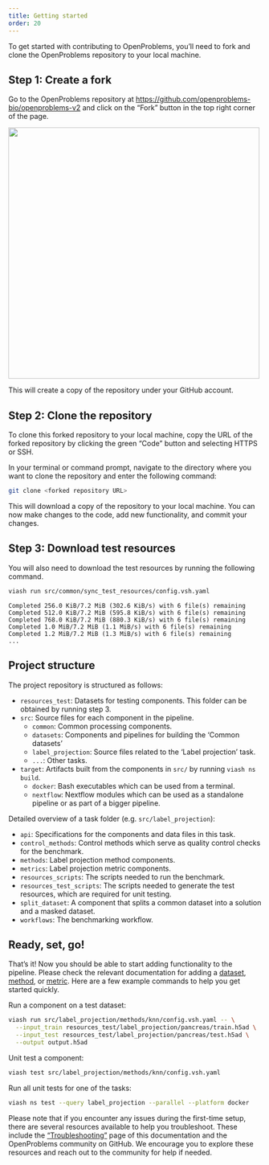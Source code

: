 ```yaml
---
title: Getting started
order: 20
---
```


To get started with contributing to OpenProblems, you'll need to fork and clone the OpenProblems repository to your local machine.

## Step 1: Create a fork

Go to the OpenProblems repository at [https://github.com/openproblems-bio/openproblems-v2](https://github.com/openproblems-bio/openproblems-v2) and click on the "Fork" button in the top right corner of the page.

![](../images/fork_repo.png){width=500px}

This will create a copy of the repository under your GitHub account. 


## Step 2: Clone the repository
To clone this forked repository to your local machine, copy the URL of the forked repository by clicking the green "Code" button and selecting HTTPS or SSH.

In your terminal or command prompt, navigate to the directory where you want to clone the repository and enter the following command:

```bash
git clone <forked repository URL>
```

This will download a copy of the repository to your local machine. You can now make changes to the code, add new functionality, and commit your changes.

## Step 3: Download test resources

You will also need to download the test resources by running the following command.

```bash
viash run src/common/sync_test_resources/config.vsh.yaml
```

    Completed 256.0 KiB/7.2 MiB (302.6 KiB/s) with 6 file(s) remaining
    Completed 512.0 KiB/7.2 MiB (595.8 KiB/s) with 6 file(s) remaining
    Completed 768.0 KiB/7.2 MiB (880.3 KiB/s) with 6 file(s) remaining
    Completed 1.0 MiB/7.2 MiB (1.1 MiB/s) with 6 file(s) remaining    
    Completed 1.2 MiB/7.2 MiB (1.3 MiB/s) with 6 file(s) remaining
    ...

## Project structure

The project repository is structured as follows:

* `resources_test`: Datasets for testing components. This folder can be obtained by running step 3.
* `src`: Source files for each component in the pipeline.
  - `common`: Common processing components.
  - `datasets`: Components and pipelines for building the 'Common datasets'
  - `label_projection`: Source files related to the 'Label projection' task.
  - `...`: Other tasks.
* `target`: Artifacts built from the components in `src/` by running `viash ns build`.
  - `docker`: Bash executables which can be used from a terminal.
  - `nextflow`: Nextflow modules which can be used as a standalone pipeline or as part of a bigger pipeline.

Detailed overview of a task folder (e.g. `src/label_projection`):

* `api`: Specifications for the components and data files in this task.
* `control_methods`: Control methods which serve as quality control checks for the benchmark.
* `methods`: Label projection method components.
* `metrics`: Label projection metric components.
* `resources_scripts`: The scripts needed to run the benchmark.
* `resources_test_scripts`: The scripts needed to generate the test resources, which are required for unit testing.
* `split_dataset`: A component that splits a common dataset into a solution and a masked dataset.
* `workflows`: The benchmarking workflow.

## Ready, set, go!

That's it! Now you should be able to start adding functionality to the pipeline.
Please check the relevant documentation for adding a [dataset](add_a_dataset.qmd), 
[method](add_a_method.qmd), or [metric](add_a_metric.qmd). Here are a few example
commands to help you get started quickly.

Run a component on a test dataset:

```bash
viash run src/label_projection/methods/knn/config.vsh.yaml -- \
  --input_train resources_test/label_projection/pancreas/train.h5ad \
  --input_test resources_test/label_projection/pancreas/test.h5ad \
  --output output.h5ad
```

Unit test a component:

```bash
viash test src/label_projection/methods/knn/config.vsh.yaml
```

Run all unit tests for one of the tasks:

```bash
viash ns test --query label_projection --parallel --platform docker
```

Please note that if you encounter any issues during the first-time setup, there are several resources available to help you troubleshoot. These include the ["Troubleshooting"](../more_information/troubleshooting.qmd) page of this documentation and the OpenProblems community on GitHub. We encourage you to explore these resources and reach out to the community for help if needed.